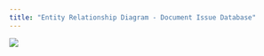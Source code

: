 ```yaml
---
title: "Entity Relationship Diagram - Document Issue Database"
---
```


![](../images/erd-testdb.png){fig-alt="Document Issue database ERDs"}